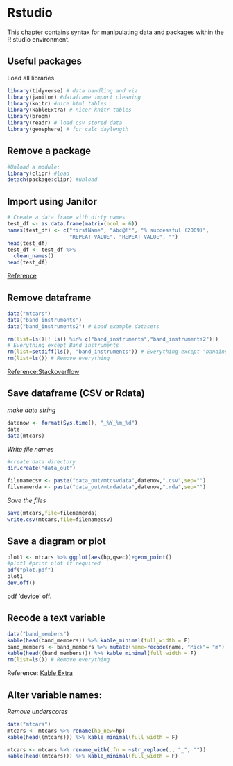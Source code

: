 # Rstudio
This chapter contains syntax for manipulating data and packages within the  
R studio environment.

## Useful packages
Load all libraries
```r
library(tidyverse) # data handling and viz
library(janitor) #dataframe import cleaning
library(knitr) #nice html tables
library(kableExtra) # nicer knitr tables
library(broom)
library(readr) # load csv stored data
library(geosphere) # for calc daylength
```
## Remove a package
```r
#Unload a module: 
library(clipr) #load
detach(package:clipr) #unload
```

## Import using Janitor
```r
# Create a data.frame with dirty names
test_df <- as.data.frame(matrix(ncol = 6))
names(test_df) <- c("firstName", "ábc@!*", "% successful (2009)",
                    "REPEAT VALUE", "REPEAT VALUE", "")
head(test_df)
test_df <- test_df %>%
  clean_names()
head(test_df)
```
[Reference](https://cran.r-project.org/web/packages/janitor/vignettes/janitor.html)

## Remove dataframe 
```r
data("mtcars")
data("band_instruments")
data("band_instruments2") # Load example datasets

rm(list=ls()[! ls() %in% c("band_instruments","band_instruments2")]) 
# Everything except Band instruments
rm(list=setdiff(ls(), "band_instruments")) # Everything except "bandinstruments"
rm(list=ls()) # Remove everything
```
[Reference:Stackoverflow](https://stackoverflow.com/questions/6190051/how-can-i-remove-all-objects-but-one-from-the-workspace-in-r)

## Save dataframe  (CSV or Rdata)
*make date string*
```r
datenow <- format(Sys.time(), "_%Y_%m_%d")
date
data(mtcars)
```
*Write file names*
```r
#create data directory
dir.create("data_out")

filenamecsv <- paste("data_out/mtcsvdata",datenow,".csv",sep="")
filenamerda <- paste("data_out/mtrdadata",datenow,".rda",sep="")
```
*Save the files*
```r
save(mtcars,file=filenamerda)
write.csv(mtcars,file=filenamecsv)
```

## Save a diagram or plot
```r
plot1 <- mtcars %>% ggplot(aes(hp,qsec))+geom_point()
#plot1 #print plot if required
pdf("plot.pdf")
plot1
dev.off()
```
pdf 'device' off.

## Recode a text variable
```r
data("band_members")
kable(head(band_members)) %>% kable_minimal(full_width = F)
band_members <- band_members %>% mutate(name=recode(name, "Mick"= "m"))
kable(head((band_members))) %>% kable_minimal(full_width = F)
rm(list=ls()) # Remove everything
```
Reference: [Kable Extra](https://cran.r-project.org/web/packages/kableExtra/vignettes/awesome_table_in_html.html)

## Alter variable names:
*Remove underscores*
```r
data("mtcars")
mtcars <- mtcars %>% rename(hp_new=hp)
kable(head((mtcars))) %>% kable_minimal(full_width = F)

mtcars <- mtcars %>% rename_with(.fn = ~str_replace(., "_", ""))
kable(head((mtcars))) %>% kable_minimal(full_width = F)
```


